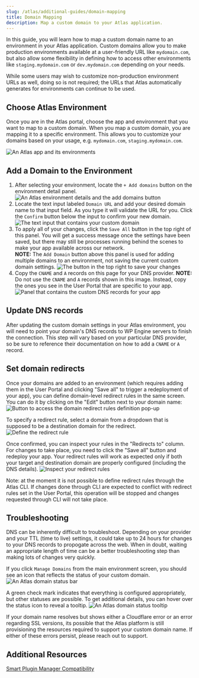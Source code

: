 ```yaml
---
slug: /atlas/additional-guides/domain-mapping
title: Domain Mapping
description: Map a custom domain to your Atlas application.
---
```


In this guide, you will learn how to map a custom domain name to an environment in your Atlas application. Custom domains allow you to make production environments available at a user-friendly URL like `mydomain.com`, but also allow some flexibility in defining how to access other environments like `staging.mydomain.com` or `dev.mydomain.com` depending on your needs.

While some users may wish to customize non-production environment URLs as well, doing so is not required; the URLs that Atlas automatically generates for environments can continue to be used.

## Choose Atlas Environment

Once you are in the Atlas portal, choose the app and environment that you want to map to a custom domain. When you map a custom domain, you are mapping it to a specific environment. This allows you to customize your domains based on your usage, e.g. `mydomain.com`, `staging.mydomain.com`.

![An Atlas app and its environments](./assets/img/domain-mapping/atlas-environment-selection-domain-mapping.png)

## Add a Domain to the Environment

1. After selecting your environment, locate the `+ Add domains` button on the environment detail panel.
   ![An Atlas environment details and the add domains button](./assets/img/domain-mapping/add-domains-button.png)
2. Locate the text input labeled `Domain URL` and add your desired domain name to that input field. As you type it will validate the URL for you. Click the `Confirm` button below the input to confirm your new domain.
   ![The text input that contains your custom domain](./assets/img/domain-mapping/confirm-custom-domain.png)
3. To apply all of your changes, click the `Save All` button in the top right of this panel. You will get a success message once the settings have been saved, but there may still be processes running behind the scenes to make your app available across our network.  
   **NOTE:** The `Add Domain` button above this panel is used for adding multiple domains to an environment, not saving the current custom domain settings.
   ![The button in the top right to save your changes](./assets/img/domain-mapping/save-custom-domain.png)
4. Copy the `CNAME` and `A` records on this page for your DNS provider.
   **NOTE:** Do not use the `CNAME` and `A` records shown in this image. Instead, copy the ones you see in the User Portal that are specific to your app.
   ![Panel that contains the custom DNS records for your app](./assets/img/domain-mapping/dns-records.png)

## Update DNS records

After updating the custom domain settings in your Atlas environment, you will need to point your domain's DNS records to WP Engine servers to finish the connection. This step will vary based on your particular DNS provider, so be sure to reference their documentation on how to add a `CNAME` or `A` record.

## Set domain redirects

Once your domains are added to an environment (which requires adding them in the User Portal and clicking "Save all" to trigger a redeployment of your app), you can define domain-level redirect rules in the same screen. You can do it by clicking on the "Edit" button next to your domain name:
![Button to access the domain redirect rules definition pop-up](./assets/img/domain-mapping/edit-redirect.png)

To specify a redirect rule, select a domain from a dropdown that is supposed to be a destination domain for the redirect.
![Define the redirect rule](./assets/img/domain-mapping/add-rule.png)

Once confirmed, you can inspect your rules in the "Redirects to" column. For changes to take place, you need to click the "Save all" button and redeploy your app. Your redirect rules will work as expected only if both your target and destination domain are properly configured (including the DNS details).
![Inspect your redirect rules](./assets/img/domain-mapping/view-rule.png)

Note: at the moment it is not possible to define redirect rules through the Atlas CLI. If changes done through CLI are expected to conflict with redirect rules set in the User Portal, this operation will be stopped and changes requested through CLI will not take place.

## Troubleshooting

DNS can be inherently difficult to troubleshoot. Depending on your provider and your TTL (time to live) settings, it could take up to 24 hours for changes to your DNS records to propogate across the web.
When in doubt, waiting an appropriate length of time can be a better troubleshooting step than making lots of changes very quickly.

If you click `Manage Domains` from the main environment screen, you should see an icon that reflects the status of your custom domain.  
![An Atlas domain status bar](./assets/img/domain-mapping/domain-status-toolbar.png)

A green check mark indicates that everything is configured appropriately, but other statuses are possible. To get additional details, you can hover over the status icon to reveal a tooltip.
![An Atlas domain status tooltip](./assets/img/domain-mapping/domain-status-tooltip.png)

If your domain name resolves but shows either a Cloudflare error or an error regarding SSL versions, its possible that the Atlas platform is still provisioning the resources required to support your custom domain name. If either of these errors persist, please reach out to support.

## Additional Resources

[Smart Plugin Manager Compatibility](https://wpengine.com/support/smart-plugin-manager/#Atlas_Support)
